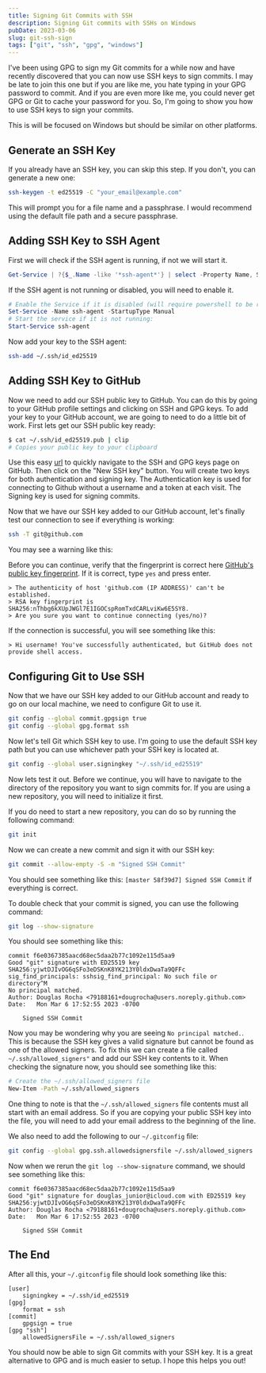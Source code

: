 ```yaml
---
title: Signing Git Commits with SSH
description: Signing Git commits with SSHs on Windows
pubDate: 2023-03-06
slug: git-ssh-sign
tags: ["git", "ssh", "gpg", "windows"]
---
```


I've been using GPG to sign my Git commits for a while now and have recently discovered that you can now use SSH keys to sign commits. I may be late to join this one but if you are like me, you hate typing in your GPG password to commit. And if you are even more like me, you could never get GPG or Git to cache your password for you. So, I'm going to show you how to use SSH keys to sign your commits.

This is will be focused on Windows but should be similar on other platforms.

## Generate an SSH Key

If you already have an SSH key, you can skip this step. If you don't, you can generate a new one:

```bash
ssh-keygen -t ed25519 -C "your_email@example.com"
```

This will prompt you for a file name and a passphrase. I would recommend using the default file path and a secure passphrase.

## Adding SSH Key to SSH Agent

First we will check if the SSH agent is running, if not we will start it.

```powershell
Get-Service | ?{$_.Name -like '*ssh-agent*'} | select -Property Name, StartType, Status
```

If the SSH agent is not running or disabled, you will need to enable it.

```powershell
# Enable the Service if it is disabled (will require powershell to be run as admin):
Set-Service -Name ssh-agent -StartupType Manual
# Start the service if it is not running:
Start-Service ssh-agent
```

Now add your key to the SSH agent:

```bash
ssh-add ~/.ssh/id_ed25519
```

## Adding SSH Key to GitHub

Now we need to add our SSH public key to GitHub. You can do this by going to your GitHub profile settings and clicking on SSH and GPG keys. To add your key to your GitHub account, we are going to need to do a little bit of work. First lets get our SSH public key ready:

```bash
$ cat ~/.ssh/id_ed25519.pub | clip
# Copies your public key to your clipboard
```

Use this easy [url](https://github.com/settings/keys) to quickly navigate to the SSH and GPG keys page on GitHub. Then click on the "New SSH key" button. You will create two keys for both authentication and signing key. The Authentication key is used for connecting to Github without a username and a token at each visit. The Signing key is used for signing commits.

Now that we have our SSH key added to our GitHub account, let's finally test our connection to see if everything is working:

```bash
ssh -T git@github.com
```

You may see a warning like this:

Before you can continue, verify that the fingerprint is correct here
[GitHub's public key fingerprint](https://docs.github.com/en/authentication/keeping-your-account-and-data-secure/githubs-ssh-key-fingerprints).
If it is correct, type `yes` and press enter.

```text
> The authenticity of host 'github.com (IP ADDRESS)' can't be established.
> RSA key fingerprint is SHA256:nThbg6kXUpJWGl7E1IGOCspRomTxdCARLviKw6E5SY8.
> Are you sure you want to continue connecting (yes/no)?
```

If the connection is successful, you will see something like this:

```text
> Hi username! You've successfully authenticated, but GitHub does not provide shell access.
```

## Configuring Git to Use SSH

Now that we have our SSH key added to our GitHub account and ready to go on our local machine, we need to configure Git to use it.

```bash
git config --global commit.gpgsign true
git config --global gpg.format ssh
```

Now let's tell Git which SSH key to use. I'm going to use the default SSH key path but you can use whichever path your SSH key is located at.

```bash
git config --global user.signingkey "~/.ssh/id_ed25519"
```

Now lets test it out. Before we continue, you will have to navigate to the directory of the repository you want to sign commits for. If you are using a new repository, you will need to initialize it first.

If you do need to start a new repository, you can do so by running the following command:

```bash
git init
```

Now we can create a new commit and sign it with our SSH key:

```bash
git commit --allow-empty -S -m "Signed SSH Commit"
```

You should see something like this: `[master 58f39d7] Signed SSH Commit` if everything is correct.

To double check that your commit is signed, you can use the following command:

```bash
git log --show-signature
```

You should see something like this:

```text
commit f6e0367385aacd68ec5daa2b77c1092e115d5aa9
Good "git" signature with ED25519 key SHA256:yjwtDJIvOG6qSFo3eDSKnK8YK213Y0ldxDwaTa9QFFc
sig_find_principals: sshsig_find_principal: No such file or directory^M
No principal matched.
Author: Douglas Rocha <79188161+dougrocha@users.noreply.github.com>
Date:   Mon Mar 6 17:52:55 2023 -0700

    Signed SSH Commit
```

Now you may be wondering why you are seeing `No principal matched.`. This is because the SSH key gives a valid signature but cannot be found as one of the allowed signers. To fix this we can create a file called `~/.ssh/allowed_signers"` and add our SSH key contents to it. When checking the signature now, you should see something like this:

```bash
# Create the ~/.ssh/allowed_signers file
New-Item -Path ~/.ssh/allowed_signers
```

One thing to note is that the `~/.ssh/allowed_signers` file contents must all start with an email address. So if you are copying your public SSH key into the file, you will need to add your email address to the beginning of the line.

We also need to add the following to our `~/.gitconfig` file:

```bash
git config --global gpg.ssh.allowedsignersfile ~/.ssh/allowed_signers
```

Now when we rerun the `git log --show-signature` command, we should see something like this:

```text
commit f6e0367385aacd68ec5daa2b77c1092e115d5aa9
Good "git" signature for douglas_junior@icloud.com with ED25519 key SHA256:yjwtDJIvOG6qSFo3eDSKnK8YK213Y0ldxDwaTa9QFFc
Author: Douglas Rocha <79188161+dougrocha@users.noreply.github.com>
Date:   Mon Mar 6 17:52:55 2023 -0700

    Signed SSH Commit
```

## The End

After all this, your `~/.gitconfig` file should look something like this:

```text
[user]
    signingkey = ~/.ssh/id_ed25519
[gpg]
    format = ssh
[commit]
    gpgsign = true
[gpg "ssh"]
    allowedSignersFile = ~/.ssh/allowed_signers
```

You should now be able to sign Git commits with your SSH key. It is a great alternative to GPG and is much easier to setup. I hope this helps you out!
